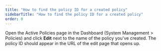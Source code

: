 ```yaml
---
title: "How to find the policy ID for a created policy"
sidebarTitle: "How to find the policy ID for a created policy"
order: 0
---
```


Open the Active Policies page in the Dashboard (System Management > Policies) and click **Edit** next to the name of the policy you've created. The policy ID should appear in the URL of the edit page that opens up.